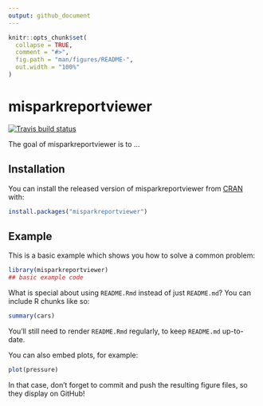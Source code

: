 ```yaml
---
output: github_document
---
```


<!-- README.md is generated from README.Rmd. Please edit that file -->

```r
knitr::opts_chunk$set(
  collapse = TRUE,
  comment = "#>",
  fig.path = "man/figures/README-",
  out.width = "100%"
)
```

# misparkreportviewer

<!-- badges: start -->
[![Travis build status](https://travis-ci.org/chintanp/misparkreportviewer.svg?branch=master)](https://travis-ci.org/chintanp/misparkreportviewer)
<!-- badges: end -->

The goal of misparkreportviewer is to ...

## Installation

You can install the released version of misparkreportviewer from [CRAN](https://CRAN.R-project.org) with:

``` r
install.packages("misparkreportviewer")
```

## Example

This is a basic example which shows you how to solve a common problem:

```r
library(misparkreportviewer)
## basic example code
```

What is special about using `README.Rmd` instead of just `README.md`? You can include R chunks like so:

```r
summary(cars)
```

You'll still need to render `README.Rmd` regularly, to keep `README.md` up-to-date.

You can also embed plots, for example:

```r
plot(pressure)
```

In that case, don't forget to commit and push the resulting figure files, so they display on GitHub!

